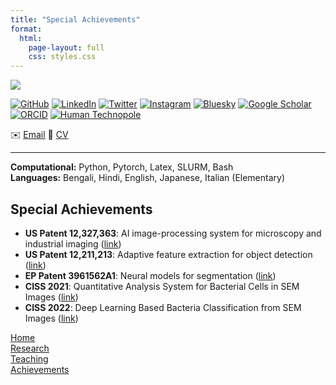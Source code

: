 ```yaml
---
title: "Special Achievements"
format:
  html:
    page-layout: full
    css: styles.css
---
```


::: {.hero-section}
::: {.container}
::: {.main-content}

::: {.left-panel}
![](profile.jpg){.profile-img}

::: {.social-links}
[<img src="logos/github.png" class="social-icon-img" alt="GitHub">](https://github.com/rayanirban){.social-link target="_blank"} [<img src="logos/linkedin.png" class="social-icon-img" alt="LinkedIn">](https://www.linkedin.com/in/anirban-ray/){.social-link target="_blank"} [<img src="logos/twitter.png" class="social-icon-img" alt="Twitter">](https://x.com/anirbanray_){.social-link target="_blank"} [<img src="logos/instagram.png" class="social-icon-img" alt="Instagram">](https://instagram.com/anirbanray_){.social-link target="_blank"} [<img src="logos/bluesky.png" class="social-icon-img" alt="Bluesky">](https://bsky.app/profile/anirbanray.bsky.social){.social-link target="_blank"} [<img src="logos/scholar.png" class="social-icon-img" alt="Google Scholar">](https://scholar.google.de/citations?user=t-f_mwsAAAAJ&hl=en&authuser=1){.social-link target="_blank"} [<img src="logos/orcid.png" class="social-icon-img" alt="ORCID">](https://orcid.org/0000-0002-7285-6727){.social-link target="_blank"} [<img src="logos/humantechnopole.png" class="social-icon-img" alt="Human Technopole">](https://humantechnopole.it/en/people/anirban-ray/){.social-link target="_blank"}
:::

::: {.contact-links}
<span class="contact-emoji">✉️</span> [Email](mailto:your.email@example.com){.social-link} <span class="contact-emoji">📄</span> [CV](cv.pdf){.social-link target="_blank"}
:::

---

::: {.left-skills}
**Computational:** Python, Pytorch, Latex, SLURM, Bash  
**Languages:** Bengali, Hindi, English, Japanese, Italian (Elementary)
:::
:::

::: {.projects-panel}
# Special Achievements

- **US Patent 12,327,363**: AI image-processing system for microscopy and industrial imaging ([link](https://patents.google.com/patent/US12327363B2))
- **US Patent 12,211,213**: Adaptive feature extraction for object detection ([link](https://patents.google.com/patent/US12211213B2))
- **EP Patent 3961562A1**: Neural models for segmentation ([link](https://patents.google.com/patent/EP3961562A1))
- **CISS 2021**: Quantitative Analysis System for Bacterial Cells in SEM Images ([link](https://ieeexplore.ieee.org/abstract/document/9400322))
- **CISS 2022**: Deep Learning Based Bacteria Classification from SEM Images ([link](https://ieeexplore.ieee.org/abstract/document/9751170))
:::

::: {.side-nav}
[Home](index.qmd)  
[Research](research.qmd)  
[Teaching](teaching.qmd){.nav-projects}  
[Achievements](achievements.qmd){.nav-projects}
:::

:::
:::
:::
